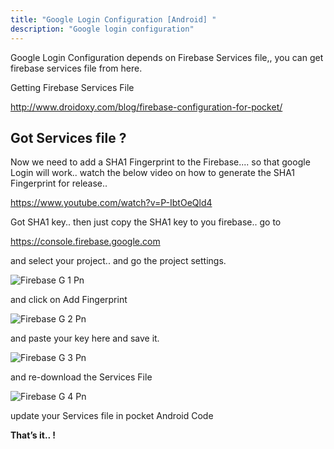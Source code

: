 ```yaml
---
title: "Google Login Configuration [Android] "
description: "Google login configuration"
---
```


Google Login Configuration depends on Firebase Services file,, you can get firebase services file from here.

Getting Firebase Services File

http://www.droidoxy.com/blog/firebase-configuration-for-pocket/

## Got Services file ?

Now we need to add a SHA1 Fingerprint to the Firebase.... so that google Login will work.. watch the below video on how to generate the SHA1 Fingerprint for release.. 

https://www.youtube.com/watch?v=P-IbtOeQld4   

Got SHA1 key.. then just copy the SHA1 key to you firebase.. go to

https://console.firebase.google.com

and select your project.. and go the project settings.

![Firebase G 1 Pn](/images/firebase-g-1.png)

and click on Add Fingerprint

![Firebase G 2 Pn](/images/firebase-g-2.png)

and paste your key here and save it.

![Firebase G 3 Pn](/images/firebase-g-3.png)

and re-download the Services File

![Firebase G 4 Pn](/images/firebase-g-4.png)

update your Services file in pocket Android Code

**That’s it.. \!**